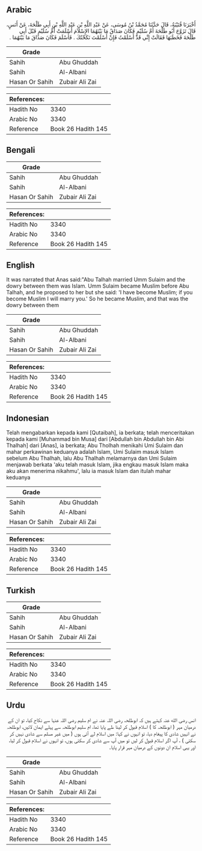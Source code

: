 ## Arabic


<div dir="rtl" lang="ar" style={{fontSize:'larger',backgroundColor:'#f8f9fa',padding:20}}>
أَخْبَرَنَا قُتَيْبَةُ، قَالَ حَدَّثَنَا مُحَمَّدُ بْنُ مُوسَى، عَنْ عَبْدِ اللَّهِ بْنِ عَبْدِ اللَّهِ بْنِ أَبِي طَلْحَةَ، عَنْ أَنَسٍ، قَالَ تَزَوَّجَ أَبُو طَلْحَةَ أُمَّ سُلَيْمٍ فَكَانَ صَدَاقُ مَا بَيْنَهُمَا الإِسْلاَمَ أَسْلَمَتْ أُمُّ سُلَيْمٍ قَبْلَ أَبِي طَلْحَةَ فَخَطَبَهَا فَقَالَتْ إِنِّي قَدْ أَسْلَمْتُ فَإِنْ أَسْلَمْتَ نَكَحْتُكَ ‏.‏ فَأَسْلَمَ فَكَانَ صَدَاقَ مَا بَيْنَهُمَا ‏.‏
</div>
<div style={{backgroundColor:'#f8f9fa',padding:20, marginBottom: 10}}><table> <thead> <tr> <th>Grade</th> <th></th> </tr> </thead> <tbody> <tr><td>Sahih</td><td>Abu Ghuddah</td></tr><tr><td>Sahih</td><td>Al-Albani</td></tr><tr><td>Hasan Or Sahih</td><td>Zubair Ali Zai</td></tr></tbody></table><table> <thead> <tr> <th>References:</th> <th></th> </tr> </thead> <tbody><tr><td>Hadith No</td><td>3340</td></tr><tr><td>Arabic No</td><td>3340</td></tr><tr><td>Reference</td><td>Book 26 Hadith 145</td></tr></tbody></table></div>

## Bengali


<div dir="ltr" lang="bn" style={{fontSize:'larger',backgroundColor:'#f8f9fa',padding:20}}>

</div>
<div style={{backgroundColor:'#f8f9fa',padding:20, marginBottom: 10}}><table> <thead> <tr> <th>Grade</th> <th></th> </tr> </thead> <tbody> <tr><td>Sahih</td><td>Abu Ghuddah</td></tr><tr><td>Sahih</td><td>Al-Albani</td></tr><tr><td>Hasan Or Sahih</td><td>Zubair Ali Zai</td></tr></tbody></table><table> <thead> <tr> <th>References:</th> <th></th> </tr> </thead> <tbody><tr><td>Hadith No</td><td>3340</td></tr><tr><td>Arabic No</td><td>3340</td></tr><tr><td>Reference</td><td>Book 26 Hadith 145</td></tr></tbody></table></div>

## English


<div dir="ltr" lang="en" style={{fontSize:'larger',backgroundColor:'#f8f9fa',padding:20}}>
It was narrated that Anas said:"Abu Talhah married Umm Sulaim and the dowry between them was Islam. Umm Sulaim became Muslim before Abu Talhah, and he proposed to her but she said: 'I have become Muslim; if you become Muslim I will marry you.' So he became Muslim, and that was the dowry between them
</div>
<div style={{backgroundColor:'#f8f9fa',padding:20, marginBottom: 10}}><table> <thead> <tr> <th>Grade</th> <th></th> </tr> </thead> <tbody> <tr><td>Sahih</td><td>Abu Ghuddah</td></tr><tr><td>Sahih</td><td>Al-Albani</td></tr><tr><td>Hasan Or Sahih</td><td>Zubair Ali Zai</td></tr></tbody></table><table> <thead> <tr> <th>References:</th> <th></th> </tr> </thead> <tbody><tr><td>Hadith No</td><td>3340</td></tr><tr><td>Arabic No</td><td>3340</td></tr><tr><td>Reference</td><td>Book 26 Hadith 145</td></tr></tbody></table></div>

## Indonesian


<div dir="ltr" lang="id" style={{fontSize:'larger',backgroundColor:'#f8f9fa',padding:20}}>
Telah mengabarkan kepada kami [Qutaibah], ia berkata; telah menceritakan kepada kami [Muhammad bin Musa] dari [Abdullah bin Abdullah bin Abi Thalhah] dari [Anas], ia berkata; Abu Tholhah menikahi Umi Sulaim dan mahar perkawinan keduanya adalah Islam, Umi Sulaim masuk Islam sebelum Abu Thalhah, lalu Abu Thalhah melamarnya dan Umi Sulaim menjawab berkata 'aku telah masuk Islam, jika engkau masuk Islam maka aku akan menerima nikahmu', lalu ia masuk Islam dan itulah mahar keduanya
</div>
<div style={{backgroundColor:'#f8f9fa',padding:20, marginBottom: 10}}><table> <thead> <tr> <th>Grade</th> <th></th> </tr> </thead> <tbody> <tr><td>Sahih</td><td>Abu Ghuddah</td></tr><tr><td>Sahih</td><td>Al-Albani</td></tr><tr><td>Hasan Or Sahih</td><td>Zubair Ali Zai</td></tr></tbody></table><table> <thead> <tr> <th>References:</th> <th></th> </tr> </thead> <tbody><tr><td>Hadith No</td><td>3340</td></tr><tr><td>Arabic No</td><td>3340</td></tr><tr><td>Reference</td><td>Book 26 Hadith 145</td></tr></tbody></table></div>

## Turkish


<div dir="ltr" lang="tr" style={{fontSize:'larger',backgroundColor:'#f8f9fa',padding:20}}>

</div>
<div style={{backgroundColor:'#f8f9fa',padding:20, marginBottom: 10}}><table> <thead> <tr> <th>Grade</th> <th></th> </tr> </thead> <tbody> <tr><td>Sahih</td><td>Abu Ghuddah</td></tr><tr><td>Sahih</td><td>Al-Albani</td></tr><tr><td>Hasan Or Sahih</td><td>Zubair Ali Zai</td></tr></tbody></table><table> <thead> <tr> <th>References:</th> <th></th> </tr> </thead> <tbody><tr><td>Hadith No</td><td>3340</td></tr><tr><td>Arabic No</td><td>3340</td></tr><tr><td>Reference</td><td>Book 26 Hadith 145</td></tr></tbody></table></div>

## Urdu


<div dir="rtl" lang="ur" style={{fontSize:'larger',backgroundColor:'#f8f9fa',padding:20}}>
انس رضی الله عنہ کہتے ہیں کہ ابوطلحہ رضی اللہ عنہ نے ام سلیم رضی اللہ عنہا سے نکاح کیا، تو ان کے درمیان مہر ( ابوطلحہ کا ) اسلام قبول کر لینا طے پایا تھا، ام سلیم ابوطلحہ سے پہلے ایمان لائیں، ابوطلحہ نے انہیں شادی کا پیغام دیا، تو انہوں نے کہا: میں اسلام لے آئی ہوں ( میں غیر مسلم سے شادی نہیں کر سکتی ) ، آپ اگر اسلام قبول کر لیں تو میں آپ سے شادی کر سکتی ہوں، تو انہوں نے اسلام قبول کر لیا، اور یہی اسلام ان دونوں کے درمیان مہر قرار پایا۔
</div>
<div style={{backgroundColor:'#f8f9fa',padding:20, marginBottom: 10}}><table> <thead> <tr> <th>Grade</th> <th></th> </tr> </thead> <tbody> <tr><td>Sahih</td><td>Abu Ghuddah</td></tr><tr><td>Sahih</td><td>Al-Albani</td></tr><tr><td>Hasan Or Sahih</td><td>Zubair Ali Zai</td></tr></tbody></table><table> <thead> <tr> <th>References:</th> <th></th> </tr> </thead> <tbody><tr><td>Hadith No</td><td>3340</td></tr><tr><td>Arabic No</td><td>3340</td></tr><tr><td>Reference</td><td>Book 26 Hadith 145</td></tr></tbody></table></div>